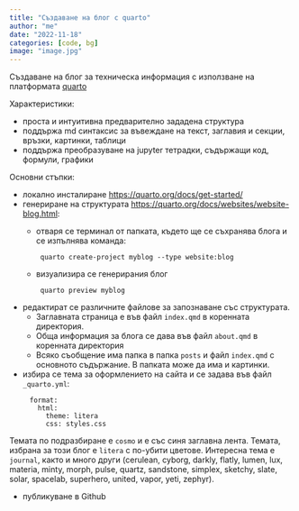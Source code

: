 ```yaml
---
title: "Създаване на блог с quarto"
author: "me"
date: "2022-11-18"
categories: [code, bg]
image: "image.jpg"
---
```


Създаване на блог за техническа информация с използване на платформата [quarto](https://quarto.org/)

Характеристики:

 - проста и интуитивна предварително зададена структура
 - поддържа md синтаксис за въвеждане на текст, заглавия и секции, връзки, картинки, таблици
 - поддържа преобразуване на jupyter тетрадки, съдържащи код, формули, графики

Основни стъпки:

- локално инсталиране [https://quarto.org/docs/get-started/](https://quarto.org/docs/get-started/)
- генериране на структурата [https://quarto.org/docs/websites/website-blog.html](https://quarto.org/docs/websites/website-blog.html):
  - отваря се терминал от папката, където ще се съхранява блога и се изпълнява команда:
    ```
     quarto create-project myblog --type website:blog
    ```
  - визуализира се генерирания блог  
    ```
     quarto preview myblog
    ```
- редактират се различните файлове за запознаване със структурата.
  - Заглавната страница е във файл `index.qmd` в коренната директория.
  - Обща информация за блога се дава във файл `about.qmd` в коренната директория
  - Всяко съобщение има папка в папка `posts` и файл `index.qmd` с основното съдържание. В папката може да има и картинки.
  
- избира се тема за оформлението на сайта и се задава във файл `_quarto.yml`:

```
     format:
       html:
         theme: litera
         css: styles.css
```

Темата по подразбиране е `cosmo` и е със синя заглавна лента. Темата, избрана за този блог е `litera` с по-убити цветове. Интересна тема е `journal`, както и много други (cerulean, cyborg, darkly, flatly, lumen,
lux, materia, minty, morph, pulse, quartz, sandstone, simplex, sketchy, slate, solar, spacelab, superhero, united, vapor, yeti, zephyr).

-  публикуване в Github

